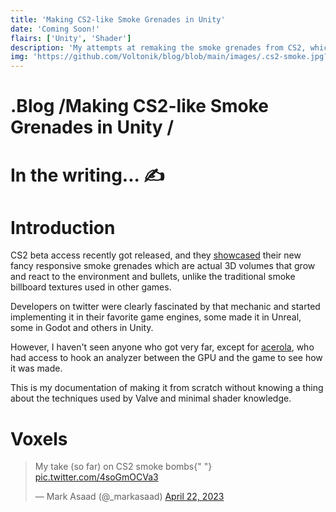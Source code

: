 ```yaml
---
title: 'Making CS2-like Smoke Grenades in Unity'
date: 'Coming Soon!'
flairs: ['Unity', 'Shader']
description: 'My attempts at remaking the smoke grenades from CS2, which are 3D volumes that react with the environment, not your typical smoke billboard textures. (Work in progress..✍️)'
img: 'https://github.com/Voltonik/blog/blob/main/images/.cs2-smoke.jpg?raw=true'
---
```


<h1>
  <span className="text-primary-dark">.</span>Blog
  <span className="text-primary-dark">/</span>Making CS2-like Smoke Grenades in Unity
  <span className="text-primary-dark">/</span>
</h1>

# In the writing... ✍️

# Introduction

CS2 beta access recently got released, and they [showcased](https://youtu.be/_y9MpNcAitQ) their new fancy responsive smoke grenades which are actual 3D volumes that grow and react to the environment and bullets, unlike the traditional smoke billboard textures used in other games.

Developers on twitter were clearly fascinated by that mechanic and started implementing it in their favorite game engines, some made it in Unreal, some in Godot and others in Unity.

However, I haven't seen anyone who got very far, except for [acerola](https://youtu.be/ryB8hT5TMSg), who had access to hook an analyzer between the GPU and the game to see how it was made.

This is my documentation of making it from scratch without knowing a thing about the techniques used by Valve and minimal shader knowledge.

# Voxels

<blockquote className="twitter-tweet" data-theme="dark">
  <p lang="en" dir="ltr">
    My take (so far) on CS2 smoke bombs{" "}
    <a href="https://t.co/4soGmOCVa3">pic.twitter.com/4soGmOCVa3</a>
  </p>
  &mdash; Mark Asaad (@_markasaad) <a href="https://twitter.com/_markasaad/status/1649570285815775232?ref_src=twsrc%5Etfw">April 22, 2023</a>
</blockquote> <script
  async
  src="https://platform.twitter.com/widgets.js"
  charset="utf-8"
></script>
